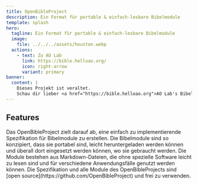 ```yaml
---
title: OpenBibleProject
description: Ein Format für portable & einfach-lesbare Bibelmodule
template: splash
hero:
  tagline: Ein Format für portable & einfach-lesbare Bibelmodule
  image:
    file: ../../../assets/houston.webp
  actions:
    - text: Zu AO Lab
      link: https://bible.helloao.org/
      icon: right-arrow
      variant: primary
banner:
  content: |
    Dieses Projekt ist veraltet.
    Schau dir lieber <a href="https://bible.helloao.org">AO Lab's Bibel API an.</a>
---
```



## Features

<CardGrid stagger>
	<Card title="Einfache Implementierung" icon="rocket">
		Das OpenBibleProject zielt darauf ab, eine einfach zu implementierende Spezifikation für Bibelmodule zu erstellen.
	</Card>
	<Card title="Portabel" icon="puzzle">
		Die Bibelmodule sind so konzipiert, dass sie portabel sind, leicht heruntergeladen werden können und überall dort eingesetzt werden können, wo sie gebraucht werden.
	</Card>
	<Card title="Einfach zu lesen" icon="translate">
		Die Module bestehen aus Markdown-Dateien, die ohne spezielle Software leicht zu lesen sind und für verschiedene Anwendungsfälle genutzt werden können.
	</Card>
	<Card title="Open Source" icon="github">
		Die Spezifikation und alle Module des OpenBibleProjects sind [open source](https://github.com/OpenBibleProject) und frei zu verwenden.
	</Card>
</CardGrid>